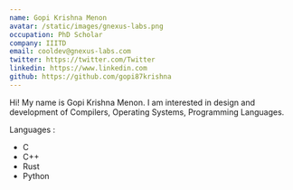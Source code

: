 ```yaml
---
name: Gopi Krishna Menon 
avatar: /static/images/gnexus-labs.png
occupation: PhD Scholar 
company: IIITD
email: cooldev@gnexus-labs.com
twitter: https://twitter.com/Twitter
linkedin: https://www.linkedin.com
github: https://github.com/gopi87krishna
---
```


Hi! My name is Gopi Krishna Menon. I am interested in design and development of Compilers, Operating Systems, Programming Languages.

Languages :
- C
- C++
- Rust
- Python

